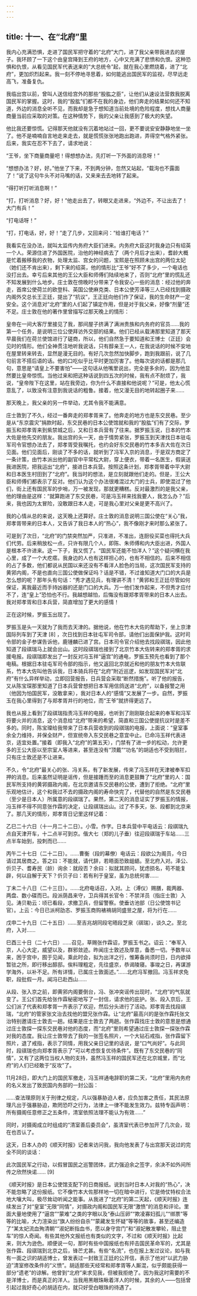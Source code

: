 ```yaml
---
---
---
```

title: 十一、在“北府”里
---




我内心充满恐惧，走进了国民军把守着的“北府”大门，进了我父亲带我进去的屋子。我环顾了一下这个由皇宫降到王府的地方，心中又充满了悲愤和仇恨。这种恐惧和仇恨，从看见国民军代表送来的“大总统令”起，就在我心里燃烧着，进了“北府”，更加炽烈起来。我一刻不停地寻思着，如何能逃出国民军的监视，尽早远走高飞，准备复仇。

我临出宫以前，曾叫人送信给宫外的那些“股肱之臣”，让他们从速设法营救我脱离国民军的掌握。这时，我的“股肱”们都不在我的身边，他们奔走的结果如何还不知道，外边的消息全听不见，而我却是急于想知道当前处境的危险程度，想找人商量商量当前应采取的对策。在这种情势下，我的父亲让我感到了极大的失望。

他比我还要惊慌。记得那天他就没有沉着地站过一回，更不要说安安静静地坐一坐了。他不是喃喃自言地走来走去，就是慌慌张张地跑出跑进，弄得空气格外紧张。后来，我实在忍不下去了，请求地说：

“王爷，坐下商量商量吧！得想想办法，先打听一下外面的消息呀！”

“想想办法？好，好。”他坐了下来，不到两分钟，忽然又站起，“载洵也不露面了！”说了这句牛头不对马嘴的话，又来来去去地转了起来。

“得打听打听消息啊！”

“打，打听消息？好，好！”他走出去了，转眼又走进来，“外边不，不让出去了！大门有兵！”

“打电话呀！”

“打，打电话，好，好！”走了几步，又回来问：“给谁打电话？”

我看实在没办法，就叫太监传内务府大臣们进来。内务府大臣这时我身边只有绍英一个人。荣源住进了外国医院，治他的神经病去了（两个月后才出来），耆龄大概是忙着搬移我的衣物，处理太监、宫女的问题，宝熙是在照顾未出宫的两位太妃（她们还不肯出来），剩下来的绍英，他的情形比“王爷”好不了多少，一个电话也没打出去。幸亏后来其他的王公大臣和师傅们陆续地来了，否则“北府”里的慌乱还不知发展到什么地步。庄士敦在傍晚时分带来了令我安心一些的消息：经过他的奔走，首席公使荷兰的欧登科、英国公使麻克类、日本公使芳泽等三人已经找到摄政内阁外交总长王正廷，提出了“抗议”，王正廷向他们作了保证，我的生命财产一定安全。这个消息对“北府”里的人们起了镇定作用，但是对于我父亲，好像“剂量”还不足。庄士敦在他的著作里曾描写过那天晚上的情形：

皇帝在一间大客厅里接见了我，那间屋子挤满了满洲贵族和内务府的官员……我的第一个任务，是说明三位公使拜访外交部的结果。他们已经从载涛那里知道了那天早晨我们在荷兰使馆进行了磋商，所以，他们自然急于要知道和王博士（正廷）会见时的情形。他们全神贯注地听我说话，只有醇亲王一人，在我说话的时候不安地在屋里转来转去，显然是漫无目的。有好几次忽然加快脚步，跑到我跟前，说了几句前言不搭后语的话。他的口吃似乎比平时更加厉害了。他每次说的话都是那几句，意思是“请皇上不要害怕”——这句话从他嘴里说出，完全是多余的，因为他显然要比皇帝惊慌。当他过来和把这种话说到四五次的时候，我有点不耐烦了，我说，“皇帝陛下在这里，站在我旁边，你为什么不直接和他说呢？”可是，他太心慌意乱了，以致没有注意到我说话的粗鲁。接着，他又漫无目的地转起圈子来……

那天晚上，我父亲的另一件举动，尤其令我不能满意。

庄士敦到了不久，经过一番奔走的郑孝胥来了。他奔走的地方也是东交民巷。至少是从“东京震灾”捐款时起，东交民巷的日本公使馆就和我的“股肱”们有了交际，罗振玉和郑孝胥来到紫禁城之后，又和日本兵营有了往来。据罗振玉说，日本的竹本大佐是他先交的朋友。我出宫的头一天，由于情势紧张，罗振玉到天津找日本驻屯军司令官想办法去了，郑孝胥受我嘱托，也约会好东交民巷的竹本多吉大佐在次日见面。他们见面后，刚谈了不多的话，就听到了冯军入京的消息，于是双方商定了一条计策，由竹本派出他的副官中平常松大尉，穿上便衣，带着一名医生，假装送我进医院，把我运出“北府”，接进日本兵营。按照这条计划，郑孝胥带着中平大尉和日本医生村田到了“北府”。我当时的想法，是立刻就跟他们走的。但是，王公大臣和师傅们都表示了反对。他们认为这个办法很难混过大门的士兵，即使混过了他们，街上还有国民军的步哨，万一被发现，那就更糟糕。反对最激烈的是我父亲，他的理由是这样：“就算跑进了东交民巷，可是冯玉祥来找我要人，我怎么办？”后来，我也因为太冒险，没敢跟日本人走，可是我心里对父亲是更不高兴了。

我的心情从总的来说，这天晚上还算好。庄士敦的消息说明三国公使在“关心”我，郑孝胥带来的日本人，又告诉了我日本人的“热心”，我不像刚才来时那么紧张了。

可是到了次日，“北府”的门禁突然加严，只准进，不准出，连厨役买菜也得托大兵们代劳。后来稍放松一点，只许有限几个人，即陈、朱师傅和内大臣出进，外国人是根本不许进来。这一下子，我又慌了。“国民军还能不怕洋人？”这个疑问横在我心里，成了一个大疙瘩。我身边的人也有这样担心的，也有不相信的。后来不相信的占了多数，他们都说从民国以来还没有不看洋人脸色的当局，这次国民军支持的黄郛内阁，不是也直向三国公使做保证吗？话是不错，不过谁知道大门口的大兵是怎么想的呢？那年头有句话：“秀才遇见兵，有理讲不清！”黄郛和王正廷尽管如何保证，离我最近而手持凶器的还是门口的大兵。万一他们发作起来，不但秀才应付不了，连“皇上”恐怕也不行。我越想越怕，后悔没有跟郑孝胥带来的日本人出去。我对郑孝胥和日本兵营，简直增加了更大的感情！

正在这时候，罗振玉出现了。

罗振玉是头一天就为了我而去天津的。据他说，他在竹木大佐的帮助下，坐上京津国际列车到了天津 [8] ，次日找到日本驻屯军司令部，请他们出面保护我。这时司令部的金子参谋告诉他，鹿锺麟已进了宫。日本司令官介绍他去找段祺瑞，因此他知道了段祺瑞马上就会出山。这时段祺瑞也接到了北京竹本大佐转来的郑孝胥的求援电报。段祺瑞即发出了一封反对冯玉祥“逼宫”的通电，罗振玉预先也看到了那个电稿。根据日本驻屯军司令部的指示，他又返回北京就近和他的朋友竹本大佐联系，竹本大佐叫他告诉我，日本骑兵将在“北府”附近巡逻，如发现国民军对“北府”有什么异样举动，立即回营报告，日兵营会采取“断然措施”。听了他的报告，又从陈宝琛那里知道了日本兵营曾想把日本军用信鸽送进“北府”，以备报警之用（他因为怕国民军，没敢拿来），我对日本人的“感情”又发展了一步。自然，罗振玉在我心里得到了与郑孝胥并行的地位，而“王爷”就挤得更远了。

我也从报上看到了段祺瑞指责冯玉祥的电报，也听到了刚刚联合起来的奉军和冯军将要火并的消息，这个消息给“北府”带来的希望，简直和三国公使提抗议时是差不多的。同时，陈宝璨给我带来了日本兵营收到的段祺瑞的电报，上面说：“皇室事余全力维持，并保全财产，但宣统帝入东交民巷之意宜中止。已命冯玉祥代表进京，适宜处置。”接着（即我入“北府”的第五天），门禁有了进一步的松动，允许更多的王公大臣以至宗室人等进来，甚至连没有“顶戴”“功名”的胡适也不受到阻拦，只有庄士敦还是不让进来。

不久，令“北府”最关心的张、冯关系，有了新发展，传来了冯玉祥在天津被奉军扣押的消息。后来虽然证明是谣传，但是接踵而至的消息更鼓舞了“北府”里的人：国民军所支持的黄郛摄政内阁，在北京邀请东交民巷的公使，遭到了拒绝。“北府”里乐观地估计，这个和我过不去的摄政内阁的寿命快完了，代替他的自然是东交民巷（至少是日本人）所属意的段祺瑞了。果然，第二天的消息证实了罗振玉的情报，冯玉祥不得不同意张作霖的决定，让段祺瑞出山。过了不多天，张、段都到北京来了。那几天的情形，郑孝胥日记里这样记着：

乙巳二十六日（十一月二十二日）。小雪。作字。日本兵营中平电话云：段祺瑞九点自天津开车，十二点半可到京。偕大七（郑的儿子垂）往迎段祺瑞于车站……三点半车始到，投刺而已……

丙午二十七日（二十二日）。……曹衡（段的幕僚）电话云：段欲公为阁员，今日请过其居商之。答之曰：不能就，请代辞，若晤面恐致龃龉。至北府入对。泽公、伒贝子、耆寿民（龄）询余：就段否？余曰：拟就其顾问，犹虑损名，苟不能复辟，何以自解于天下？伒贝子曰：若有利于皇室，虽为总统何害……

丁未二十八日（二十三日）。……北府电话召，入对。上（溥仪）赐膳，裁两器、两盘、数小碟而已。段派荫昌来守，卫兵得其长官令：不禁洋员（指庄士敦）入见。涛贝勒云：顷已看段，求撤卫兵，但留警察。使垂访池部（日公使馆书记官）。上云：今日已派柯劭忞、罗振玉商购裱褙胡同盛昱之屋，将为行在……

戊申二十九日（二十五日）……至吉兆胡同段宅晤段芝泉（祺瑞），谈久之。至北府，入对……

巳酉三十日（二十六日）……召见，草赐张作霖诏，罗振玉书之。诏云：“奉军入京，人心大定，威望以及，群邪敛迹。昨闻庄士敦述及厚意，备悉一切。予数年以来，困于宫中，囿于见闻，乘此时会，拟为出洋之行，惟筹备尚须时日，日内欲择暂驻之所，即行移出醇邸。俟料理粗定，先往盛京，恭谒陵寝。事竣之日，再谋游学海外，以补不足。所有详情，已属庄士敦面述。”……北府冯军撤回。冯玉祥求免职，段批假一月。闻冯已赴西山……

从段、张入京之前，即黄郛内阁要倒台，冯、张冲突谣传出现时，“北府”的气氛就变了。王公们首先给张作霖秘密地写了一封信，请求他的庇护。张、段入京后，王公们派了代表和郑孝胥一齐表示了欢迎，然后分头进行了活动。郑孝胥去找段祺瑞，“北府”的管家张文治去找他的盟兄张作霖。让“北府”最高兴的是张作霖托张文治特别邀请庄士敦去一趟。结果是庄士敦去了两趟。张作霖找庄士敦的意思是想通过庄士敦探一探东交民巷对他的态度，而“北府”里则希望通过庄士敦探一探张作霖对我的态度。我让庄士敦带去了我的一张签名照片，一个大钻石戒指，张作霖留下照片，退了戒指，表示了同情，用我父亲日记里的话说，是“口气尚好”。与此同时，段祺瑞也向郑孝胥表示了“可以考虑恢复优待条件”。既有了东交民巷的“同情”，又有了这两位当权人物的支持，虽然冯玉祥的国民军还在北京城里，而“北府”的人们已经敢于“反攻”了。

11月28日，即大门上的国民军撤走，冯玉祥通电辞职的第二天，“北府”里用内务府的名义发出了致民国内务部的一封公函：

……查法理原则关于刑律之规定，凡以强暴胁迫人者，应负加害之责任，其民法原理凡出于强暴胁迫，欺罔恐吓之行为，法律上一律不能发生效力。兹特专函声明：所有摄阁任意修正之五条件，清室依照法理不能认为有效……”

同时，对摄阁成立时组成的“清室善后委员会”，虽清室代表已参加开了几次会，现在也否认了。

这天，日本人办的《顺天时报》记者来访问我，我向他发表了与出宫那天说过的完全不同的谈话：

此次国民军之行动，以假冒国民之巡警团体，武力强迫余之签字，余决不如外间所传之欣然快诺…… [9]

《顺天时报》是日本公使馆支配下的日商报纸。说到当时日本人对我的“热心”，决不能忽略了这份报纸。它不像竹本大佐那样地一切在暗中进行，它是倚仗特权合法地大嚷大叫，极尽耸动听闻之能事。从我进了“北府”的第二天起，《顺天时报》连续发出了对“皇室”无限“同情”，对摄政内阁和国民军无限“激愤”的消息和评论。里面大量地使用了“逼宫”“蒙难”之类的字眼以及“泰山压卵”“欺凌寡妇孤儿”“绑票”等等的比喻，大力渲染出“旗人纷纷自杀”“蒙藏发生怀疑”等等的故事，甚至还编造了“某太妃流血殉清朝”“淑妃断指血书，愿以身守宫门”和“淑妃散发攀轮，阻止登车”的惊人奇闻。有些其他外文报纸也有类似的文字，不过和《顺天时报》比起来，则大为逊色。顺便说一句，那时有些中国报纸也有抨击国民革命军的，尤其是张作霖、段祺瑞到北京之后，锋芒尤甚。有些“名流”，也在报上发过议论，如与我有一面之识的胡适博士，曾发表过一封致王正廷的公开信，表示了他对“以武力胁迫”清室修改条件的“义愤”。胡适那些天经常和郑孝胥等人厮混，似乎颇能获得一部分“遗老”的谅解。他曾到“北府”来求见我，但被我拒绝了。因为我这时需要的不是洋博士，而是真正的洋人。当我用黑眼珠瞅着洋人的时候，其余的人——包括曾引起过我好奇心的胡适在内，就只好受白眼珠的待遇了。